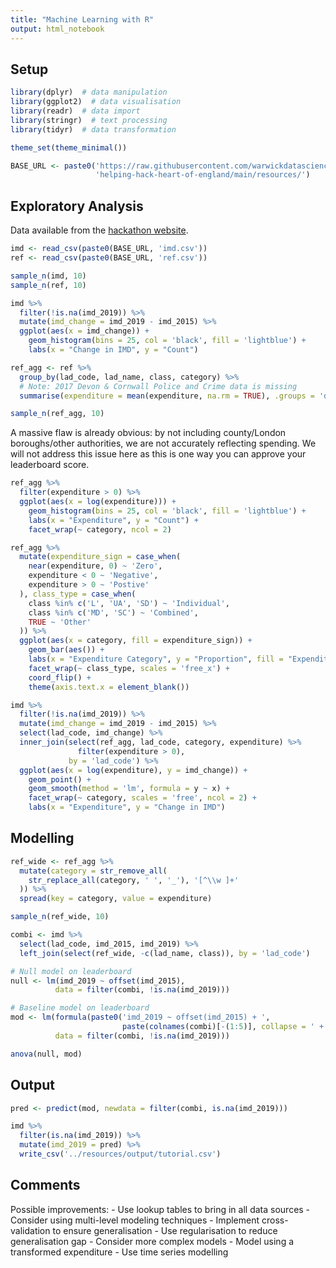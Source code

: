 ```yaml
---
title: "Machine Learning with R"
output: html_notebook
---
```


## Setup

```r
library(dplyr)  # data manipulation
library(ggplot2)  # data visualisation
library(readr)  # data import
library(stringr)  # text processing
library(tidyr)  # data transformation
```

```r
theme_set(theme_minimal())
```

```r
BASE_URL <- paste0('https://raw.githubusercontent.com/warwickdatascience/',
                   'helping-hack-heart-of-england/main/resources/')
```

## Exploratory Analysis

Data available from the [hackathon website](https://warwickdatascience.github.io/helping-hack-heart-of-england/).

```r
imd <- read_csv(paste0(BASE_URL, 'imd.csv'))
ref <- read_csv(paste0(BASE_URL, 'ref.csv'))
```

```r
sample_n(imd, 10)
sample_n(ref, 10)
```

```r
imd %>%
  filter(!is.na(imd_2019)) %>%
  mutate(imd_change = imd_2019 - imd_2015) %>%
  ggplot(aes(x = imd_change)) +
    geom_histogram(bins = 25, col = 'black', fill = 'lightblue') +
    labs(x = "Change in IMD", y = "Count")
```

```r
ref_agg <- ref %>%
  group_by(lad_code, lad_name, class, category) %>%
  # Note: 2017 Devon & Cornwall Police and Crime data is missing
  summarise(expenditure = mean(expenditure, na.rm = TRUE), .groups = 'drop')

sample_n(ref_agg, 10)
```

A massive flaw is already obvious: by not including county/London boroughs/other authorities, we are not accurately reflecting spending. We will not address this issue here as this is one way you can approve your leaderboard score.

```r
ref_agg %>%
  filter(expenditure > 0) %>%
  ggplot(aes(x = log(expenditure))) +
    geom_histogram(bins = 25, col = 'black', fill = 'lightblue') +
    labs(x = "Expenditure", y = "Count") +
    facet_wrap(~ category, ncol = 2)
```

```r
ref_agg %>%
  mutate(expenditure_sign = case_when(
    near(expenditure, 0) ~ 'Zero',
    expenditure < 0 ~ 'Negative',
    expenditure > 0 ~ 'Postive'
  ), class_type = case_when(
    class %in% c('L', 'UA', 'SD') ~ 'Individual',
    class %in% c('MD', 'SC') ~ 'Combined',
    TRUE ~ 'Other'
  )) %>%
  ggplot(aes(x = category, fill = expenditure_sign)) +
    geom_bar(aes()) +
    labs(x = "Expenditure Category", y = "Proportion", fill = "Expenditure Sign") +
    facet_wrap(~ class_type, scales = 'free_x') +
    coord_flip() +
    theme(axis.text.x = element_blank())
```

```r
imd %>%
  filter(!is.na(imd_2019)) %>%
  mutate(imd_change = imd_2019 - imd_2015) %>%
  select(lad_code, imd_change) %>%
  inner_join(select(ref_agg, lad_code, category, expenditure) %>%
               filter(expenditure > 0),
             by = 'lad_code') %>%
  ggplot(aes(x = log(expenditure), y = imd_change)) +
    geom_point() +
    geom_smooth(method = 'lm', formula = y ~ x) +
    facet_wrap(~ category, scales = 'free', ncol = 2) +
    labs(x = "Expenditure", y = "Change in IMD")
```

## Modelling

```r
ref_wide <- ref_agg %>%
  mutate(category = str_remove_all(
    str_replace_all(category, ' ', '_'), '[^\\w ]+'
  )) %>%
  spread(key = category, value = expenditure)

sample_n(ref_wide, 10)
```

```r
combi <- imd %>%
  select(lad_code, imd_2015, imd_2019) %>%
  left_join(select(ref_wide, -c(lad_name, class)), by = 'lad_code')
```

```r
# Null model on leaderboard
null <- lm(imd_2019 ~ offset(imd_2015),
          data = filter(combi, !is.na(imd_2019)))
```

```r
# Baseline model on leaderboard
mod <- lm(formula(paste0('imd_2019 ~ offset(imd_2015) + ',
                         paste(colnames(combi)[-(1:5)], collapse = ' + '))),
          data = filter(combi, !is.na(imd_2019)))
```

```r
anova(null, mod)
```

## Output

```r
pred <- predict(mod, newdata = filter(combi, is.na(imd_2019)))
```

```r
imd %>%
  filter(is.na(imd_2019)) %>%
  mutate(imd_2019 = pred) %>%
  write_csv('../resources/output/tutorial.csv')
```

## Comments

Possible improvements:
- Use lookup tables to bring in all data sources
- Consider using multi-level modeling techniques
- Implement cross-validation to ensure generalisation
- Use regularisation to reduce generalisation gap
- Consider more complex models
- Model using a transformed expenditure
- Use time series modelling

